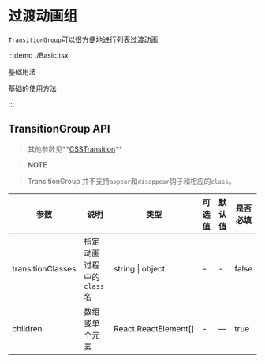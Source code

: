 # 过渡动画组

`TransitionGroup`可以很方便地进行列表过渡动画

:::demo ./Basic.tsx

基础用法

基础的使用方法

:::

## TransitionGroup API

> 其他参数见**[CSSTransition](/components/CSSTransition)**

> **NOTE**

> TransitionGroup 并不支持`appear`和`disappear`钩子和相应的`class`。

| 参数 | 说明 | 类型 | 可选值 | 默认值 | 是否必填 |
| --- | --- | --- | --- | --- | --- |
| transitionClasses | 指定动画过程中的`class`名 | string &#x007c; object | - | - | false |
| children | 数组或单个元素 | React.ReactElement[] | - | — | true |
